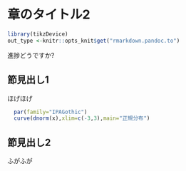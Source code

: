 # 章のタイトル2

```r
library(tikzDevice)
out_type <-knitr::opts_knit$get("rmarkdown.pandoc.to")
```

進捗どうですか?

## 節見出し1

ほげほげ

```r
  par(family="IPAGothic")
  curve(dnorm(x),xlim=c(-3,3),main="正規分布")
```

## 節見出し2

ふがふが